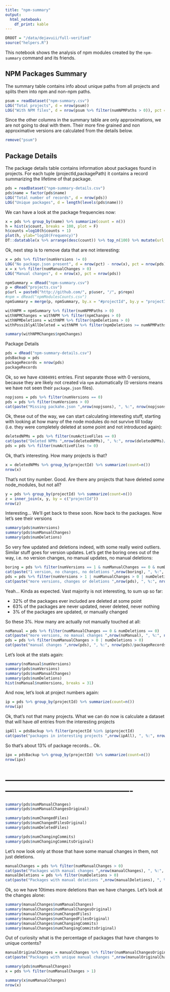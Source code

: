 ```yaml
---
title: "npm-summary"
output:
  html_notebook:
    df_print: kable
---
```


```r
DROOT = "/data/dejavuii/full-verified"
source("helpers.R")
```

This notebook shows the analysis of npm modules created by the `npm-summary` command and its friends. 

## NPM Packages Summary

The summary table contains info about unique paths from all projects and splits them into npm and non-npm paths. 

```r
psum = readDataset("npm-summary.csv")
LOG("Total projects", d = nrow(psum))
LOG("With NPM files", d = nrow(psum %>% filter(numNPMPaths > 0)), pct = nrow(psum))
```

Since the other columns in the summary table are only approximations, we are not going to deal with them. Their more fine grained and non approximative versions are calculated from the details below. 

```r
remove("psum")
```

## Package Details

The package details table contains information about packages found in projects. For each tuple (projectId,packagePath) it contains a record summarizing the lifetime of that package. 

```r
pds = readDataset("npm-summary-details.csv")
pds$name = factor(pds$name)
LOG("Total number of records", d = nrow(pds))
LOG("Unique packages", d = length(levels(pds$name)))
```

We can have a look at the package frequencies now:

```r
x = pds %>% group_by(name) %>% summarize(count = n())
h = hist(x$count, breaks = 100, plot = F)
h$counts =log10(h$counts + 1)
plot(h, ylab="log10(Frequency)")
DT::datatable(x %>% arrange(desc(count)) %>% top_n(100) %>% mutate(url = npmPackageUrl(name)) %>% select(url,count), escape = F)
```

Ok, next step is to remove data that are not interesting:

```r
x = pds %>% filter(numVersions != 0)
LOG("No package.json present", d = nrow(pct) - nrow(x), pct = nrow(pds))
x = x %>% filter(numManualChanges > 0)
LOG("Manual changes", d = nrow(x), pct = nrow(pds))
```




```r
npmSummary = dRead("npm-summary.csv")
p = dRead("projects.csv")
p$url = paste0("http://github.com/", p$user, "/", p$repo)
#npm = dRead("npmModulesCounts.csv")
npmSummary = merge(p, npmSummary, by.x = "#projectId", by.y = "projectId")

```

```r
withNPM = npmSummary %>% filter(numNPMPaths > 0)
withNPMChanges = withNPM %>% filter(npmChanges > 0)
withNPMDeletions = withNPM %>% filter(npmDeletions > 0)
withPossiblyAllDeleted = withNPM %>% filter(npmDeletions >= numNPMPaths)
```

```r
summary(withNPMChanges$npmChanges)
```

Package Details

```r
pds = dRead("npm-summary-details.csv")
pdsBackup = pds
packageRecords = nrow(pds)
packageRecords
```

Ok, so we have `43804991` entries. First separate those with 0 versions, because they are likely not created via `npm` automatically (0 versions means we have not seen their `package.json` files).

```r
nopjsons = pds %>% filter(numVersions == 0)
pds = pds %>% filter(numVersions > 0)
cat(paste("Missing packahe.json ",nrow(nopjsons), ", %:", nrow(nopjsons)/packageRecords))
```

Ok, these out of the way, we can start calculating interesting stuff, starting with looking at how many of the node modules do not survive till today (i.e. they were completely deleted at some point and not introduced again):

```r
deletedNPMs = pds %>% filter(numActiveFiles == 0)
cat(paste("Deleted NPMs ",nrow(deletedNPMs), ", %:", nrow(deletedNPMs)/packageRecords))
pds = pds %>% filter(numActiveFiles != 0)
```

Ok, that's interesting. How many projects is that? 

```r
x = deletedNPMs %>% group_by(projectId) %>% summarize(count=n())
nrow(x)
```

That's not tiny number. Good. Are there any projects that have deleted *some* node_modules, but not all? 

```r
y = pds %>% group_by(projectId) %>% summarize(count=n())
z = inner_join(x, y, by = c("projectId"))
nrow(z)
```

Interesting... We'll get back to these soon. Now back to the packages. Now let's see their versions

```r
summary(pds$numVersions)
summary(pds$numManualChanges)
summary(pds$numDeletions)
```

So very few updated and deletions indeed, with some really weird outliers. Similar stuff goes for version updates. Let's get the boring ones out of the way, i.e. no version changes, no manual updates, no manual deletions:

```r
boring = pds %>% filter(numVersions == 1 & numManualChanges == 0 & numDeletions == 0)
cat(paste("1 version, no changes, no deletions ",nrow(boring), ", %:", nrow(boring)/packageRecords), "\n")
pds = pds %>% filter(numVersions > 1 | numManualChanges > 0 | numDeletions > 0)
cat(paste("more versions, changes or deletions ",nrow(pds), ", %:", nrow(pds)/packageRecords), "\n")
```

Yeah... Kinda as expected. Vast majority is not interesting, to sum up so far:

- 32% of the packages ever included are deleted at some point
- 63% of the packages are never updated, never deleted, never nothing
- 3% of the packages are updated, or manually changed

So these 3%. How many are actually not manually touched at all:

```r
noManual = pds %>% filter(numManualChanges == 0 & numDeletions == 0)
cat(paste("more versions, no manual changes ",nrow(noManual), ", %:", nrow(noManual)/packageRecords), "\n")
pds = pds %>% filter(numManualChanges > 0 | numDeletions > 0)
cat(paste("manual changes ",nrow(pds), ", %:", nrow(pds)/packageRecords), "\n")
```

Let's look at the stats again:

```r
summary(noManual$numVersions)
summary(pds$numVersions)
summary(pds$numManualChanges)
summary(pds$numDeletions)
hist(noManual$numVersions, breaks = 31)
```

And now, let's look at project numbers again:

```r
ip = pds %>% group_by(projectId) %>% summarize(count=n())
nrow(ip)
```

Ok, that's not that many projects. What we can do now is calculate a dataset that will have *all* entries from the interesting projects

```r
ipAll = pdsBackup %>% filter(projectId %in% ip$projectId)
cat(paste("packages in interesting projects ",nrow(ipAll), ", %:", nrow(ipAll)/packageRecords), "\n")
```

So that's about 13% of package records... Ok. 



```r
ipx = pdsBackup %>% group_by(projectId) %>% summarize(count=n())
nrow(ipx)

```

# -------------------------------------------------------------------------------------------------

```r
summary(pds$numManualChanges)
summary(pds$numManualChangesOriginal)
```

```r
summary(pds$numChangedFiles)
summary(pds$numChangedFilesOriginal)
summary(pds$numDeletedFiles)
```

```r
summary(pds$numChangingCommits)
summary(pds$numChangingCommitsOriginal)
```

Let's now look only at those that have some manual changes in them, not just deletions. 

```r
manualChanges = pds %>% filter(numManualChanges > 0)
cat(paste("Packages with manual changes ",nrow(manualChanges), ", %:", nrow(manualChanges)/packageRecords), "\n")
manualDeletions = pds %>% filter(numDeletions > 0)
cat(paste("Packages with manual deletions ",nrow(manualDeletions), ", %:", nrow(manualDeletions)/packageRecords), "\n")
```

Ok, so we have 10times more deletions than we have changes. Let's look at the changes alone:

```r
summary(manualChanges$numManualChanges)
summary(manualChanges$numManualChangesOriginal)
summary(manualChanges$numChangedFiles)
summary(manualChanges$numChangedFilesOriginal)
summary(manualChanges$numChangingCommits)
summary(manualChanges$numChangingCommitsOriginal)
```

Out of curiosity what is the percentage of packages that have changes to unique contents? 

```r
manualOriginalChanges = manualChanges %>% filter(numManualChangesOriginal > 0)
cat(paste("Packages with unique manual changes ",nrow(manualOriginalChanges), ", %:", nrow(manualOriginalChanges) /packageRecords), "\n")
```





```r
summary(pds$numManualChanges)
x = pds %>% filter(numManualChanges > 1)

```


```r
summary(x$numManualChanges)
nrow(x)

```